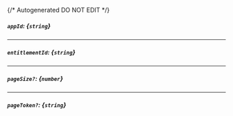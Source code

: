 {/* Autogenerated DO NOT EDIT  */}
##### `appId`: *{`string`}*

---
##### `entitlementId`: *{`string`}*

---
##### `pageSize?`: *{`number`}*

---
##### `pageToken?`: *{`string`}*


